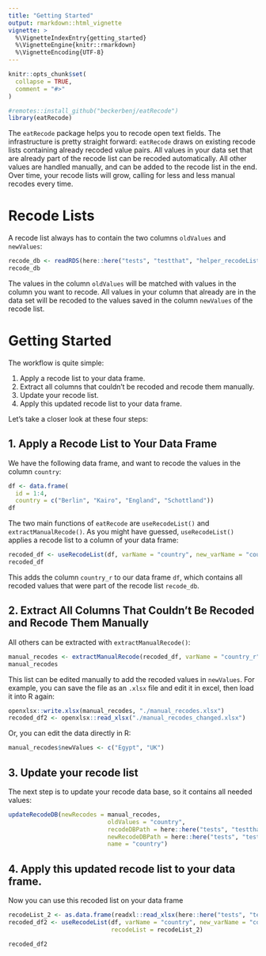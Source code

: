 ```yaml
---
title: "Getting Started"
output: rmarkdown::html_vignette
vignette: >
  %\VignetteIndexEntry{getting_started}
  %\VignetteEngine{knitr::rmarkdown}
  %\VignetteEncoding{UTF-8}
---
```


```r
knitr::opts_chunk$set(
  collapse = TRUE,
  comment = "#>"
)
```

```r
#remotes::install_github("beckerbenj/eatRecode") 
library(eatRecode)
```

The `eatRecode` package helps you to recode open text fields.
The infrastructure is pretty straight forward: `eatRecode` draws on existing recode lists containing already recoded value pairs. All values in your data set that are already part of the recode list can be recoded automatically. All other values are handled manually, and can be added to the recode list in the end. Over time, your recode lists will grow, calling for less and less manual recodes every time. 

# Recode Lists
A recode list always has to contain the two columns `oldValues` and `newValues`:

```r
recode_db <- readRDS(here::here("tests", "testthat", "helper_recodeList.RDS"))
recode_db
```
The values in the column `oldValues` will be matched with values in the column you want to recode. All values in your column that already are in the data set will be recoded to the values saved in the column `newValues` of the recode list.

# Getting Started
The workflow is quite simple:

1. Apply a recode list to your data frame.
1. Extract all columns that couldn't be recoded and recode them manually.
1. Update your recode list.
1. Apply this updated recode list to your data frame. 

Let's take a closer look at these four steps:

## 1. Apply a Recode List to Your Data Frame
We have the following data frame, and want to recode the values in the column `country`:
```r
df <- data.frame(
  id = 1:4,
  country = c("Berlin", "Kairo", "England", "Schottland"))
df
```


The two main functions of `eatRecode` are `useRecodeList()` and `extractManualRecode()`. As you might have guessed, `useRecodeList()` applies a recode list to a column of your data frame:

```r
recoded_df <- useRecodeList(df, varName = "country", new_varName = "country_r", recodeList = recode_db)
recoded_df
```

This adds the column `country_r` to our data frame `df`, which contains all recoded values that were part of the recode list `recode_db`. 


## 2. Extract All Columns That Couldn't Be Recoded and Recode Them Manually

All others can be extracted with `extractManualRecode()`:

```r
manual_recodes <- extractManualRecode(recoded_df, varName = "country_r")
manual_recodes
```
This list can be edited manually to add the recoded values in `newValues`. For example, you can save the file as an `.xlsx` file and edit it in excel, then load it into R again:

```r
openxlsx::write.xlsx(manual_recodes, "./manual_recodes.xlsx")
recoded_df2 <- openxlsx::read_xlsx("./manual_recodes_changed.xlsx")
```

Or, you can edit the data directly in R:
```r
manual_recodes$newValues <- c("Egypt", "UK")
```

## 3. Update your recode list 
The next step is to update your recode data base, so it contains all needed values:
```r
updateRecodeDB(newRecodes = manual_recodes,
                            oldValues = "country",
                            recodeDBPath = here::here("tests", "testthat", "helper_recodeDB.xlsx"), # I use the here package to set the path to the data base
                            newRecodeDBPath = here::here("tests", "testthat", "helper_recodeDB_2.xlsx"), 
                            name = "country")
```

## 4. Apply this updated recode list to your data frame. 
Now you can use this recoded list on your data frame

```r
recodeList_2 <- as.data.frame(readxl::read_xlsx(here::here("tests", "testthat", "helper_recodeDB_2.xlsx")))
recoded_df2 <- useRecodeList(df, varName = "country", new_varName = "country_r", 
                             recodeList = recodeList_2)

recoded_df2
```

 
